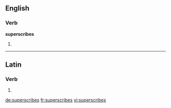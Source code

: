 ==English==

===Verb===
'''superscribes'''

# {{third-person singular of|superscribe}}

----

==Latin==

===Verb===
{{la-verb-form|superscrībēs}}

# {{conjugation of|superscribo|superscrībō|2|s|fut|act|ind|lang=la}}


[[de:superscribes]]
[[fr:superscribes]]
[[vi:superscribes]]